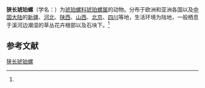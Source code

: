 {{Speciesbox
| name = 狭长琥珀螺
| status = 
| status_system = 
| image = 
| genus = Succinea
| species = pfeifferi
| authority = (Rossmaessler, 1835)<ref name='id10961'>{{cite web| url =http://www.bioinfo.cn/db05/BjdwSpecies.php?action=view&id=10961| title =狭长琥珀螺| work =《中国动物物种编目数据库》| publisher =中国科学院微生物研究所| author =中国科学院动物研究所| accessdate =2009-04-28| deadurl =yes| archiveurl =https://web.archive.org/web/20160305095158/http://www.bioinfo.cn/db05/BjdwSpecies.php?action=view&id=10961| archivedate =2016-03-05}}</ref>
}}

'''狭长琥珀螺'''（学名：{{lang|la|''Succinea pfeifferi''}}）为[[琥珀螺科|琥珀螺科]][[琥珀螺属|琥珀螺属]]的动物。分布于欧洲和亚洲各国以及[[中国大陆|中国大陆]]的[[新疆|新疆]]、[[河北|河北]]、[[陕西|陕西]]、[[山西|山西]]、[[北京|北京]]、[[四川|四川]]等地，生活环境为陆地，一般栖息于溪河边潮湿的草丛花卉根部以及石块下。<ref name='id10961'/>

== 参考文献 ==
{{reflist}}

{{Wikispecies|Succinea pfeifferi}}
{{Taxonbar|from=Q15226743}}

[[Category:琥珀螺属|狭长琥铂螺]]


{{软体动物小作品}}